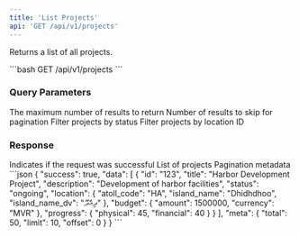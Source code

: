```yaml
---
title: 'List Projects'
api: 'GET /api/v1/projects'
---
```


Returns a list of all projects.

<Card title="GET Projects" icon="database">
  ```bash
  GET /api/v1/projects
  ```
</Card>

### Query Parameters

<ParamField query="limit" type="integer">
  The maximum number of results to return
</ParamField>

<ParamField query="offset" type="integer">
  Number of results to skip for pagination
</ParamField>

<ParamField query="status" type="string">
  Filter projects by status
</ParamField>

<ParamField query="location_id" type="string">
  Filter projects by location ID
</ParamField>

### Response

<ResponseField name="success" type="boolean" required>
  Indicates if the request was successful
</ResponseField>

<ResponseField name="data" type="array" required>
  List of projects
</ResponseField>

<ResponseField name="meta" type="object" required>
  Pagination metadata
</ResponseField>

<ResponseExample>
```json
{
  "success": true,
  "data": [
    {
      "id": "123",
      "title": "Harbor Development Project",
      "description": "Development of harbor facilities",
      "status": "ongoing",
      "location": {
        "atoll_code": "HA",
        "island_name": "Dhidhdhoo",
        "island_name_dv": "ދިއްދޫ"
      },
      "budget": {
        "amount": 1500000,
        "currency": "MVR"
      },
      "progress": {
        "physical": 45,
        "financial": 40
      }
    }
  ],
  "meta": {
    "total": 50,
    "limit": 10,
    "offset": 0
  }
}
```
</ResponseExample> 